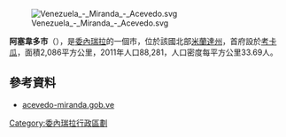 [[Image:Venezuela_-_Miranda_-_Acevedo.svg|right]]

'''阿塞韋多市'''（{{lang-es|Municipio Acevedo}}），是[[委內瑞拉|委內瑞拉]]的一個市，位於該國北部[[米蘭達州|米蘭達州]]，首府設於[[考卡瓜|考卡瓜]]，面積2,086平方公里，2011年人口88,281，人口密度每平方公里33.69人。

==參考資料==
*[https://archive.is/20060219124311/http://acevedo-miranda.gob.ve/ acevedo-miranda.gob.ve] {{es icon}}

{{coord|10|24|02|N|66|17|58|W|region:VE_type:city_source:kolossus-frwiki|display=title}}

{{venezuela-geo-stub}}
[[Category:委內瑞拉行政區劃|Category:委內瑞拉行政區劃]]